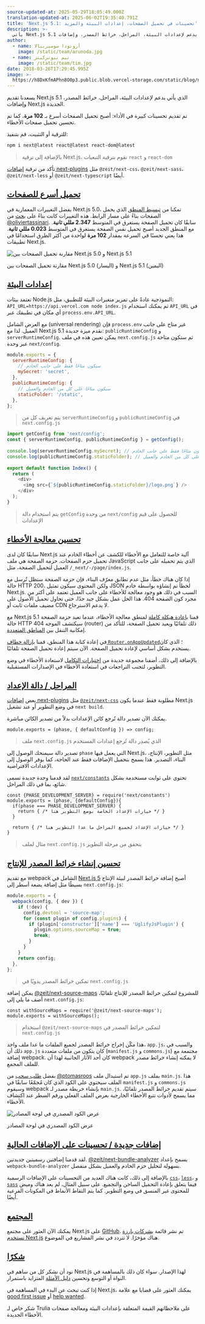 ```yaml
---
source-updated-at: 2025-05-29T18:05:49.000Z
translation-updated-at: 2025-06-02T19:35:40.791Z
title: 'Next.js 5.1: تحسينات في تحميل الصفحات، إعدادات البيئة والمزيد'
description: >-
  يأتي Next.js 5.1 بدعم لإعدادات البيئة، المراحل، خرائط المصدر، وإضافات Next.js الجديدة.
author:
  - name: أرونودا سوسيريبالا
    image: /static/team/arunoda.jpg
  - name: تيم نيوتركينز
    image: /static/team/tim.jpg
date: 2018-03-26T17:29:45.995Z
image: >-
  https://h8DxKfmAPhn8O0p3.public.blob.vercel-storage.com/static/blog/next-5-1/twitter-card.png
---
```


يسعدنا تقديم Next.js 5.1 الذي يأتي بدعم لإعدادات البيئة، المراحل، خرائط المصدر، وإضافات Next.js الجديدة.

تم تقديم تحسينات كبيرة في الأداء: أصبح تحميل الصفحات أسرع بـ **102 مرة**، كما تم تحسين تحميل صفحات الأخطاء.

للترقية أو التثبيت، قم بتنفيذ:

```bash filename="Terminal"
npm i next@latest react@latest react-dom@latest
```

> بالإضافة إلى ترقية Next.js، نقوم بترقية التبعيات `react` و `react-dom`

تأكد من ترقية [إضافات next-plugins](https://github.com/vercel/next-plugins) مثل `@zeit/next-css`، `@zeit/next-sass`، `@zeit/next-less` أو `@zeit/next-typescript` أيضًا.

[تحميل أسرع للصفحات](#faster-page-resolution)
-------------------------------------------------

بفضل التغييرات المعمارية في Next.js 5.0، تمكنا من [تبسيط المنطق](https://github.com/vercel/next.js/pull/3776) الذي يحمل الصفحات بناءً على مسار الرابط. هذه التغييرات كانت بناءً على [بحث](https://github.com/vercel/next.js/issues/3682) من [@oliviertassinari](https://github.com/oliviertassinari). سابقًا كان تحميل الصفحة يستغرق في المتوسط **2.347 مللي ثانية**. مع المنطق الجديد أصبح تحميل نفس الصفحة يستغرق في المتوسط **0.023 مللي ثانية**. هذا يعني تحسنًا في السرعة بمقدار **102 مرة** لواحدة من أكثر الطرق استخدامًا في تطبيقات Next.js.

![مقارنة تحميل الصفحات بين Next.js 5.0 و Next.js 5.1](https://h8DxKfmAPhn8O0p3.public.blob.vercel-storage.com/static/blog/next-5-1/faster-resolution.png)

مقارنة تحميل الصفحات بين Next.js 5.0 (اليسار) و Next.js 5.1 (اليمين)

[إعدادات البيئة](#environment-configuration)
-------------------------------------------------------

تعتمد بيئات Node.js النموذجية عادةً على تمرير متغيرات البيئة للتطبيق، مثل: `API_URL=https://api.vercel.com node index.js` ثم يمكنك استخدام `API_URL` في أي مكان في تطبيقك عبر `process.env.API_URL`.

مع العرض الشامل (universal rendering) فإن `process.env` غير متاح على جانب العميل. لذا مع Next.js 5.1 نقدم ميزة جديدة: `publicRuntimeConfig` و `serverRuntimeConfig`. يمكن تعيين هذه في ملف `next.config.js` ثم ستكون متاحة عبر وحدة `next/config`.

```js filename="next.config.js"
module.exports = {
  serverRuntimeConfig: {
    // سيكون متاحًا فقط على جانب الخادم
    mySecret: 'secret',
  },
  publicRuntimeConfig: {
    // سيكون متاحًا على كل من الخادم والعميل
    staticFolder: '/static',
  },
};
```

> يتم تعريف كل من `serverRuntimeConfig` و `publicRuntimeConfig` في `next.config.js`

```js filename="pages/index.js"
import getConfig from 'next/config';
const { serverRuntimeConfig, publicRuntimeConfig } = getConfig();
 
console.log(serverRuntimeConfig.mySecret); // سيكون متاحًا فقط على جانب الخادم
console.log(publicRuntimeConfig.staticFolder); // سيكون متاحًا على كل من الخادم والعميل
 
export default function Index() {
  return (
    <div>
      <img src={`${publicRuntimeConfig.staticFolder}/logo.png`} />
    </div>
  );
}
```

> يتم استخدام دالة `getConfig` من وحدة `next/config` للحصول على قيم الإعدادات

[تحسين معالجة الأخطاء](#improved-error-handling)
---------------------------------------------------

سابقًا كان لدى Next.js آلية خاصة للتعامل مع الأخطاء للكشف عن أخطاء الخادم عند تحميل حزم الصفحات. حزمة الصفحة هي ملف JavaScript الذي يتم تحميله على جانب العميل لتحميل الصفحة، مثل `/_next/-/page/index.js`.

إذا كان هناك خطأ، مثل عدم تطابق معرّف البناء، فإن حزمة الصفحة ستظل تُرسل مع حالة HTTP 200، ولكن المحتوى سيكون تمثيل JSON لخطأ تم إنشاؤه بواسطة خادم Next.js. السبب في ذلك هو وجود معالجة للأخطاء على جانب العميل تعتمد على أكثر من مجرد كون الصفحة 404. هذا الحل عمل بشكل جيد جدًا، حتى تحاول تحميل الأصول على مضيف ملفات ثابت أو CDN لا يدعم الاسترجاع.

مع Next.js 5.1 قمنا [بإعادة هيكلة كاملة](https://github.com/vercel/next.js/pull/3849) لمنطق معالجة الأخطاء، عندما تعيد حزمة الصفحة حالة HTTP 404 سيكتشف الموجه (router) ذلك تلقائيًا ويعيد تحميل الصفحة، للتأكد من إمكانية التنقل بين [المناطق المتعددة](https://github.com/vercel/next.js#multi-zones).

في إعادة كتابة هذا المنطق، قمنا [بإزالة خطاف `Router.onAppUpdated`](https://github.com/vercel/next.js/blob/canary/errors/no-on-app-updated-hook.md)؛ الذي كان يستخدم بشكل أساسي لإعادة تحميل الصفحة. الآن سيتم إعادة تحميل الصفحة تلقائيًا.

بالإضافة إلى ذلك، أضفنا مجموعة جديدة من [اختبارات التكامل](https://github.com/vercel/next.js/pull/3895) لاستعادة الأخطاء في وضع التطوير، لتجنب التراجعات في استعادة الأخطاء في الإصدارات المستقبلية.

[المراحل / دالة الإعداد](#phases--config-function)
----------------------------------------------------

بعض [إضافات next-plugins](https://github.com/vercel/next-plugins) مثل [`@zeit/next-css`](https://github.com/vercel/next-plugins/tree/master/packages/next-css) مطلوبة فقط عندما يكون Next.js في وضع التطوير أو عند تشغيل `next build`.

يمكنك الآن تصدير دالة تُرجع كائن الإعدادات بدلاً من تصدير الكائن مباشرة.

```
module.exports = (phase, { defaultConfig }) => config;
```

> ملف `next.config.js` الذي يُصدِر دالة تُرجع إعدادات المستخدم

تصدير دالة سيمنحك الوصول إلى `phase` التي يعمل فيها Next.js، مثل التطوير، الإنتاج، البناء، التصدير. هذا يسمح بتحميل الإضافات فقط عند الحاجة، كما يوفر الوصول إلى الإعدادات الافتراضية.

لقد قدمنا وحدة جديدة تسمى [`next/constants`](https://github.com/vercel/next.js/blob/canary/lib/constants.js) تحتوي على ثوابت مستخدمة بشكل شائع، بما في ذلك المراحل.

```
const {PHASE_DEVELOPMENT_SERVER} = require('next/constants')
module.exports = (phase, {defaultConfig}){
  if(phase === PHASE_DEVELOPMENT_SERVER) {
    return { /* خيارات الإعداد الخاصة بوضع التطوير هنا */ }
  }
 
  return { /* خيارات الإعداد لجميع المراحل ما عدا التطوير هنا */ }
}
```

> مثال لملف `next.config.js` يتحقق من مرحلة التطوير

[تحسين إنشاء خرائط المصدر للإنتاج](#improved-production-source-map-generation)
---------------------------------------------------------------------------------------

مع تقديم webpack الشامل في [Next.js 5](/blog/next-5) أصبح إضافة خرائط المصدر لبيئة الإنتاج بسيطًا مثل إضافة بضعة أسطر إلى `next.config.js`:

```js filename="next.config.js"
module.exports = {
  webpack(config, { dev }) {
    if (!dev) {
      config.devtool = 'source-map';
      for (const plugin of config.plugins) {
        if (plugin['constructor']['name'] === 'UglifyJsPlugin') {
          plugin.options.sourceMap = true;
          break;
        }
      }
    }
    return config;
  },
};
```

> تمكين خرائط المصدر يدويًا في `next.config.js`

يمكن إضافة [@zeit/next-source-maps](https://github.com/vercel/next-plugins/tree/master/packages/next-source-maps) للمشروع لتمكين خرائط المصدر للإنتاج تلقائيًا، أضف ما يلي إلى `next.config.js`:

```
const withSourceMaps = require('@zeit/next-source-maps');
module.exports = withSourceMaps();
```

> استخدام `@zeit/next-source-maps` لتمكين خرائط المصدر في `next.config.js`

هذا مكّن إخراج خرائط المصدر لجميع الملفات ما عدا ملف واحد، `app.js`، والسبب في ذلك أن `app.js` كان يتكون من ملفات متعددة (`manifest.js` و `commons.js`) مجتمعة مع إضافة webpack. كان أحد الآثار الجانبية لهذا أن webpack لا يمكنه إنشاء خرائط مصدر للملف المجمع.

بفضل [طلب سحب](https://github.com/vercel/next.js/pull/3793) من [@ptomasroos](https://github.com/ptomasroos) تم استبدال ملف `app.js` بملف `main.js`. هذا الملف سيحتوي على الكود الذي كان مُجمّعًا سابقًا في `manifest.js` و `commons.js` وسيقوم webpack بإنشاء خريطة مصدر لـ `main.js`. سيتم تقديم خرائط المصدر تلقائيًا، مما يسمح لأدوات تتبع الأخطاء الخارجية بعرض الملف الفعلي ورقم السطر عند اكتشاف الأخطاء.

![عرض الكود المصدري في لوحة المصادر](https://h8DxKfmAPhn8O0p3.public.blob.vercel-storage.com/static/blog/next-5-1/sourcemap.png)

عرض الكود المصدري في لوحة المصادر

[إضافات جديدة / تحسينات على الإضافات الحالية](#new-plugins--improvements-to-existing-ones)
------------------------------------------------------------------------------------------

لقد قدمنا إضافتين رسميتين جديدتين. [@zeit/next-bundle-analyzer](https://github.com/vercel/next-plugins/tree/master/packages/next-bundle-analyzer) يسمح بإعداد `webpack-bundle-analyzer` بسهولة لتحليل حزم الخادم والعميل بشكل منفصل.

بالإضافة إلى ذلك، كانت هناك العديد من التحسينات على الإضافات الرسمية [`css`](https://github.com/vercel/next-plugins/tree/master/packages/next-css)، [`less`](https://github.com/vercel/next-plugins/tree/master/packages/next-less)، و [`sass`](https://github.com/vercel/next-plugins/tree/master/packages/next-sass) فيما يتعلق بإعادة التحميل الساخن والتجميع. على سبيل المثال، لم يعد هناك وميض للمحتوى غير المنسق في وضع التطوير. كما يتم التقاط الأنماط في المكونات الفرعية أيضًا.

[المجتمع](#community)
-----------------------

يمكنك الآن العثور على مجتمع Next.js على [GitHub](https://github.com/vercel/next.js/discussions). تم نشر قائمة [بشركات بارزة تستخدم Next.js](https://github.com/vercel/next.js/discussions/10640) هناك مؤخرًا. لا تتردد في نشر المشاريع في الموضوع.

[شكرًا](#thank-you)
-----------------------

نود أن نشكر كل من ساهم في Next.js لهذا الإصدار. سواء كان ذلك بالمساهمة في النواة أو التوسع وتحسين [دليل الأمثلة](https://github.com/vercel/next.js/tree/canary/examples) المتزايد باستمرار.

إذا كنت تبحث عن البدء في المساهمة في Next.js، يمكنك العثور على قضايا مع علامة [good first issue](https://github.com/vercel/next.js/issues?q=is%3Aissue+is%3Aopen+sort%3Aupdated-desc+label%3A%22good+first+issue%22) أو [help wanted](https://github.com/vercel/next.js/issues?q=is%3Aissue+is%3Aopen+sort%3Aupdated-desc+label%3A%22help+wanted%22).

شكر خاص لـ Trulia على ملاحظاتهم القيمة المتعلقة بإعدادات البيئة ومعالجة صفحات الأخطاء الجديدة.
